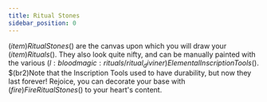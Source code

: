 ```yaml
---
title: Ritual Stones
sidebar_position: 0
---
```



$(item)Ritual Stones$() are the canvas upon which you will draw your $(item)Rituals$(). They also look quite nifty, and can be manually painted with the various $(l:bloodmagic:rituals/ritual_diviner)Elemental Inscription Tools$(). $(br2)Note that the Inscription Tools used to have durability, but now they last forever! Rejoice, you can decorate your base with $(fire)Fire Ritual Stones$() to your heart's content.

